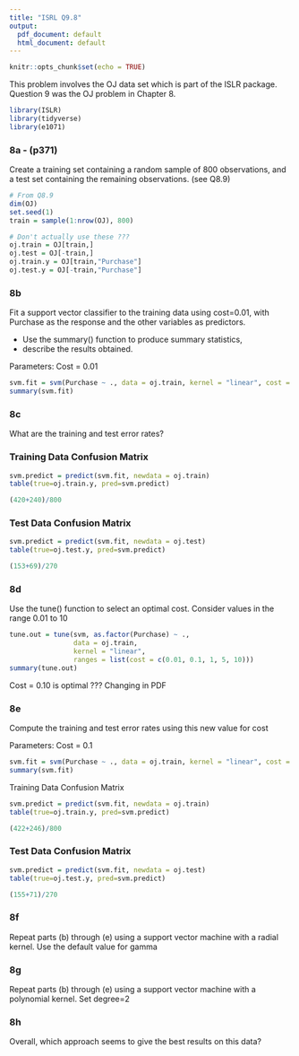 ```yaml
---
title: "ISRL Q9.8"
output:
  pdf_document: default
  html_document: default
---
```


```r
knitr::opts_chunk$set(echo = TRUE)
```

This problem involves the OJ data set which is part of the ISLR package.
Question 9 was the OJ problem in Chapter 8.

```r
library(ISLR)
library(tidyverse)
library(e1071)
```

### 8a - (p371)

Create a training set containing a random sample of 800 observations, and a test set containing the remaining observations. (see Q8.9)

```r
# From Q8.9
dim(OJ)
set.seed(1)
train = sample(1:nrow(OJ), 800)

# Don't actually use these ???
oj.train = OJ[train,]
oj.test = OJ[-train,]
oj.train.y = OJ[train,"Purchase"]
oj.test.y = OJ[-train,"Purchase"]
```

### 8b

Fit a support vector classifier to the training data using cost=0.01, with Purchase as the response and the other variables as predictors.

- Use the summary() function to produce summary statistics, 
- describe the results obtained.


Parameters: Cost = 0.01
```r
svm.fit = svm(Purchase ~ ., data = oj.train, kernel = "linear", cost = c(0.01))
summary(svm.fit)
```

### 8c

What are the training and test error rates?

### Training Data Confusion Matrix
```r
svm.predict = predict(svm.fit, newdata = oj.train)
table(true=oj.train.y, pred=svm.predict)
```
```r
(420+240)/800
```

### Test Data Confusion Matrix
```r
svm.predict = predict(svm.fit, newdata = oj.test)
table(true=oj.test.y, pred=svm.predict)
```

```r
(153+69)/270
```


### 8d

Use the tune() function to select an optimal cost. Consider values in the range 0.01 to 10

```r
tune.out = tune(svm, as.factor(Purchase) ~ ., 
                data = oj.train,
                kernel = "linear", 
                ranges = list(cost = c(0.01, 0.1, 1, 5, 10)))
summary(tune.out)
```

Cost = 0.10 is optimal ??? Changing in PDF

### 8e

Compute the training and test error rates using this new value for cost

Parameters: Cost = 0.1
```r
svm.fit = svm(Purchase ~ ., data = oj.train, kernel = "linear", cost = c(0.1))
summary(svm.fit)
```

Training Data Confusion Matrix
```r
svm.predict = predict(svm.fit, newdata = oj.train)
table(true=oj.train.y, pred=svm.predict)
```
```r
(422+246)/800
```

### Test Data Confusion Matrix
```r
svm.predict = predict(svm.fit, newdata = oj.test)
table(true=oj.test.y, pred=svm.predict)
```

```r
(155+71)/270
```

### 8f

Repeat parts (b) through (e) using a support vector machine with a radial kernel. Use the default value for gamma

### 8g

Repeat parts (b) through (e) using a support vector machine with a polynomial kernel. Set degree=2

### 8h

Overall, which approach seems to give the best results on this data?

